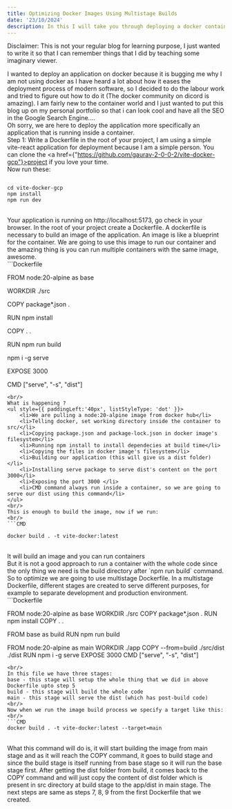 ```yaml
---
title: Optimizing Docker Images Using Multistage Builds
date: '23/10/2024'
description: In this I will take you through deploying a docker container on a GCP compute engine 
---
```


Disclaimer: This is not your regular blog for learning purpose, I just wanted to write it so that I can remember things that I did by teaching some imaginary viewer. 

I wanted to deploy an application on docker because it is bugging me why I am not using docker as I have heard a lot about how it eases the deployment process of modern software, so I decided to do the labour work and tried to figure out how to do it (The docker community on dicord is amazing). I am fairly new to the container world and I just wanted to put this blog up on my personal portfolio so that i can look cool and have all the SEO in the Google Search Engine....
<br/>
Oh sorry, we are here to deploy the application more specifically an application that is running inside a container.
<br/>
Step 1: Write a Dockerfile in the root of your project, I am using a simple vite-react application 
for deployment because I am a simple person. You can clone the <a href={"https://github.com/gaurav-2-0-0-2/vite-docker-gcp"}>project</a> if you love your time.
<br/>
Now run these:
<br/>
```CMD

cd vite-docker-gcp
npm install
npm run dev

```
<br/>
Your application is running on http://localhost:5173, go check in your browser. In the root of your project create a Dockerfile. A dockerfile is necessary to build an image of the application. An image is like a blueprint for the container. We are going to use this image to run our container and the amazing thing is you can run multiple containers with the same image, awesome. 
<br/>
```Dockerfile

FROM node:20-alpine as base

WORKDIR ./src 

COPY package*.json .

RUN npm install

COPY . .

RUN npm run build

npm i -g serve

EXPOSE 3000

CMD ["serve", "-s", "dist"]

```
<br/>
What is happening ?
<ul style={{ paddingLeft:'40px', listStyleType: 'dot' }}>
    <li>We are pulling a node:20-alpine image from docker hub</li>
    <li>Telling docker, set working directory inside the container to src/</li>
    <li>Copying package.json and package-lock.json in docker image's filesystem</li>
    <li>Running npm install to install dependecies at build time</li>
    <li>Copying the files in docker image's filesystem</li>
    <li>Building our application (this will give us a dist folder)</li>
    <li>Installing serve package to serve dist's content on the port 3000</li>
    <li>Exposing the port 3000 </li>
    <li>CMD command always run inside a container, so we are going to serve our dist using this command</li>
</ul> 
<br/>
This is enough to build the image, now if we run:
<br/>
```CMD

docker build . -t vite-docker:latest

```
<br/>
It will build an image and you can run containers
<br/>
But it is not a good approach to run a container with the whole code since the only thing we need is the build directory after `npm run build` command. So to optimize we are going to use multistage Dockerfile. In a multistage Dockerfile, different stages are created to serve different purposes, for example to separate development and production environment.
<br/>
```Dockerfile

FROM node:20-alpine as base
WORKDIR ./src 
COPY package*.json .
RUN npm install
COPY . .

FROM base as build
RUN npm run build

FROM node:20-alpine as main
WORKDIR ./app
COPY --from=build ./src/dist ./dist
RUN npm i -g serve
EXPOSE 3000
CMD ["serve", "-s", "dist"]

```
<br/>
In this file we have three stages:
base - this stage will setup the whole thing that we did in above Dockerfile upto step 5
build - this stage will build the whole code
main - this stage will serve the dist (which has post-build code)
<br/>
Now when we run the image build process we specify a target like this:
<br/>
```CMD 
docker build . -t vite-docker:latest --target=main
```
<br/>
What this command will do is, it will start building the image from main stage and as it will reach the COPY command, it goes to build stage and since the build stage is itself running from base stage so it will run the base stage first. After getting the dist folder from build, it comes back to the COPY command and will just copy the content of dist folder which is present in src directory at build stage to the app/dist in main stage. The next steps are same as steps 7, 8, 9 from the first Dockerfile that we created.
